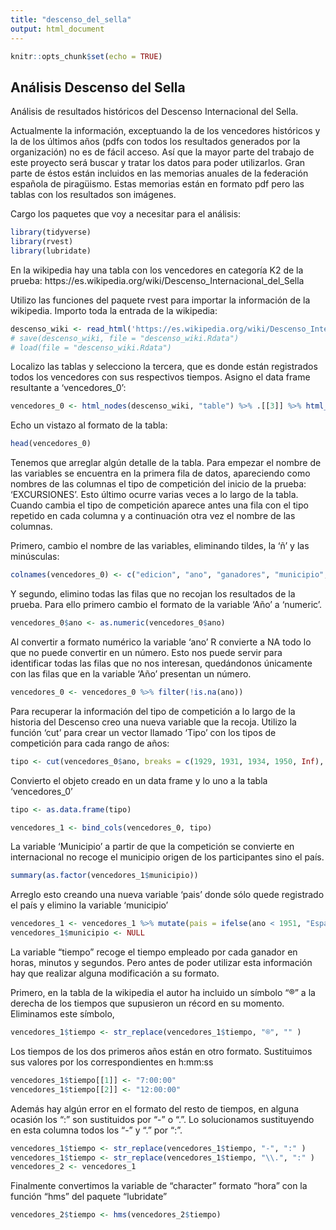 ```yaml
---
title: "descenso_del_sella"
output: html_document
---
```


```r
knitr::opts_chunk$set(echo = TRUE)
```

## Análisis Descenso del Sella

Análisis de resultados históricos del Descenso Internacional del Sella.

Actualmente la información, exceptuando la de los vencedores históricos y la de los últimos años (pdfs con todos los resultados generados por la organización) no es de fácil acceso. Así que la mayor parte del trabajo de este proyecto será buscar y tratar los datos para poder utilizarlos. Gran parte de éstos están incluidos en las memorias anuales de la federación española de piragüismo. Estas memorias están en formato pdf pero las tablas con los resultados son imágenes. 

Cargo los paquetes que voy a necesitar para el análisis:

```r
library(tidyverse)
library(rvest)
library(lubridate)
```

En la wikipedia hay una tabla con los vencedores en categoría K2 de la prueba: https://es.wikipedia.org/wiki/Descenso_Internacional_del_Sella

Utilizo las funciones del paquete rvest para importar la información de la wikipedia.
Importo toda la entrada de la wikipedia:
```r
descenso_wiki <- read_html('https://es.wikipedia.org/wiki/Descenso_Internacional_del_Sella')
# save(descenso_wiki, file = "descenso_wiki.Rdata")
# load(file = "descenso_wiki.Rdata")
```
Localizo las tablas y selecciono la tercera, que es donde están registrados todos los vencedores con sus respectivos tiempos. 
Asigno el data frame resultante a 'vencedores_0':
```r
vencedores_0 <- html_nodes(descenso_wiki, "table") %>% .[[3]] %>% html_table(header = TRUE)

```

Echo un vistazo al formato de la tabla:
```r
head(vencedores_0)
```
Tenemos que arreglar algún detalle de la tabla. Para empezar el nombre de las variables se encuentra en la primera fila de datos, apareciendo como nombres de las columnas el tipo de competición del inicio de la prueba: 'EXCURSIONES'. Esto último ocurre varias veces a lo largo de la tabla. Cuando cambia el tipo de competición aparece antes una fila con el tipo repetido en cada columna y a continuación otra vez el nombre de las columnas.

Primero, cambio el nombre de las variables, eliminando tildes, la 'ñ' y las minúsculas:
``` r
colnames(vencedores_0) <- c("edicion", "ano", "ganadores", "municipio", "tiempo")
```
Y segundo, elimino todas las filas que no recojan los resultados de la prueba.
Para ello primero cambio el formato de la variable 'Año' a 'numeric'.
```r

vencedores_0$ano <- as.numeric(vencedores_0$ano)
```

Al convertir a formato numérico la variable 'ano' R convierte a NA todo lo que no puede convertir en un número. Esto nos puede servir para identificar todas las filas que no nos interesan, quedándonos únicamente con las filas que en la variable 'Año' presentan un número.
```r
vencedores_0 <- vencedores_0 %>% filter(!is.na(ano)) 
```
Para recuperar la información del tipo de competición a lo largo de la historia del Descenso creo una nueva variable que la recoja.
Utilizo la función 'cut' para crear un vector llamado 'Tipo' con los tipos de competición para cada rango de años:
```r
tipo <- cut(vencedores_0$ano, breaks = c(1929, 1931, 1934, 1950, Inf), labels = c("Excursión", "Provincial", "Nacional", "Internacional"))
```
Convierto el objeto creado en un data frame y lo uno a la tabla 'vencedores_0'
```r
tipo <- as.data.frame(tipo)

vencedores_1 <- bind_cols(vencedores_0, tipo)

```
La variable 'Municipio' a partir de  que la competición se convierte en internacional no recoge el municipio origen de los participantes sino el país.
```r
summary(as.factor(vencedores_1$municipio))
```
Arreglo esto creando una nueva variable 'pais' donde sólo quede registrado el país y elimino la variable 'municipio'
```r
vencedores_1 <- vencedores_1 %>% mutate(pais = ifelse(ano < 1951, "España", municipio))
vencedores_1$municipio <- NULL
```
La variable "tiempo" recoge el tiempo empleado por cada ganador en horas, minutos y segundos. Pero antes de poder utilizar esta información hay que realizar alguna modificación a su formato.

Primero, en la tabla de la wikipedia el autor ha incluido un símbolo "®" a la derecha de los tiempos que supusieron un récord en su momento. Eliminamos este símbolo,
```r
vencedores_1$tiempo <- str_replace(vencedores_1$tiempo, "®", "" )
```
Los tiempos de los dos primeros años están en otro formato. Sustituimos sus valores por los correspondientes en h:mm:ss
```r
vencedores_1$tiempo[[1]] <- "7:00:00"
vencedores_1$tiempo[[2]] <- "12:00:00"
```
Además hay algún error en el formato del resto de tiempos, en alguna ocasión los ":" son sustituidos por "-" o ".". Lo solucionamos sustituyendo en esta columna todos los "-" y "." por ":".
```r
vencedores_1$tiempo <- str_replace(vencedores_1$tiempo, "-", ":" )
vencedores_1$tiempo <- str_replace(vencedores_1$tiempo, "\\.", ":" )
vencedores_2 <- vencedores_1
```
Finalmente convertimos la variable de "character" formato "hora" con la función "hms" del paquete "lubridate"
```r
vencedores_2$tiempo <- hms(vencedores_2$tiempo)
```

